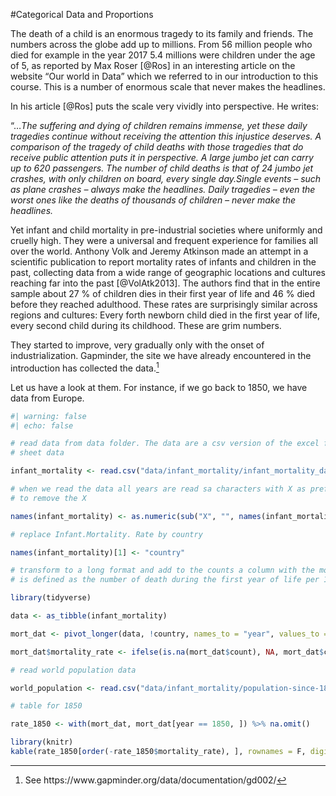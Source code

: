 #Categorical Data and Proportions

The death of a child is an enormous tragedy to its family and friends. The numbers
across the globe add up to millions. From 56 million people who died for example in the year
2017 5.4 millions were children under the age of 5, as reported by Max Roser [@Ros]
in an interesting article on the website "Our world in Data" which we referred to
in our introduction to this course. This is a number of enormous scale that never makes the
headlines.

In his article [@Ros] puts the scale very vividly into perspective. He writes:

"...*The suffering and dying of children remains immense, yet these daily tragedies continue without receiving the attention this injustice deserves. A comparison of the tragedy of child deaths with those tragedies that do receive public attention puts it in perspective. A large jumbo jet can carry up to 620 passengers. The number of child deaths is that of 24 jumbo jet crashes, with only children on board, every single day.Single events – such as plane crashes – always make the headlines. Daily tragedies – even the worst ones like the deaths of thousands of children – never make the headlines.*

Yet infant and child mortality in pre-industrial societies where uniformly and cruelly high. They
were a universal and frequent experience for families all over the world. Anthony Volk 
and Jeremy Atkinson made an attempt in a scientific publication to report mortality 
rates of infants and children in the past, collecting data from a wide 
range of geographic locations and cultures reaching far
into the past [@VolAtk2013]. The authors find that in the entire sample about 27 % of children 
dies in their first year of life and 46 % died before they reached adulthood. These
rates are surprisingly similar across regions and cultures: Every forth newborn child died in the
first year of life, every second child during its childhood. These are grim numbers.

They started to improve, very gradually only with the onset of industrialization. Gapminder, the
site we have already encountered in the introduction has collected the data.^[See https://www.gapminder.org/data/documentation/gd002/]

Let us have a look at them. For instance, if we go back to 1850, we have data from Europe.

```r
#| warning: false
#| echo: false

# read data from data folder. The data are a csv version of the excel file from gapminder
# sheet data

infant_mortality <- read.csv("data/infant_mortality/infant_mortality_data_gm.csv")

# when we read the data all years are read sa characters with X as prefix, like X1850. We want
# to remove the X

names(infant_mortality) <- as.numeric(sub("X", "", names(infant_mortality), fixed = T))

# replace Infant.Mortality. Rate by country

names(infant_mortality)[1] <- "country"

# transform to a long format and add to the counts a column with the mortality rate. The rate
# is defined as the number of death during the first year of life per 1000 life births.

library(tidyverse)

data <- as_tibble(infant_mortality)

mort_dat <- pivot_longer(data, !country, names_to = "year", values_to = "count",  values_transform = list(count = as.numeric))

mort_dat$mortality_rate <- ifelse(is.na(mort_dat$count), NA, mort_dat$count/1000)

# read world population data

world_population <- read.csv("data/infant_mortality/population-since-1800.csv")

# table for 1850

rate_1850 <- with(mort_dat, mort_dat[year == 1850, ]) %>% na.omit()

library(knitr)
kable(rate_1850[order(-rate_1850$mortality_rate), ], rownames = F, digits = 2)
```




<!-- ## Contents -->

<!-- Introduce binary variables, variables that can be imagined as yes-no questions and how they can be summarized as proportions. -->

<!-- 1. The importance of framing -->
<!-- 2. Relative and absolute risk -->
<!-- 3. How to think in expected frequencies can promote understanding and provide an appropriate sense of importance, what are odds rations, why we need to understand what they mean and why we should avoid them in communication. -->
<!-- All these concepts and discussions should be accompanied by data visualization and students will learn how to visualize the data on the computer. -->

<!-- ## Outcome -->

<!-- The outcome of learning from the introduction and this chapter, which together form unit 1, students should have an overview of -->

<!-- 1. The contents of the course -->
<!-- 2. Should have formed expectations that this course will actively involve them and require their hands on participation -->
<!-- 3. Know how to start and stop R (Python) and R studio (Jupyter notebooks) and have played with one or two meaningful visualizations right away. -->

<!-- The way to achieve this is to prepare a visualization code in an interactive notebook, which students need not understand in all details. But they can change details, for instance if the variables contain countries, they could change the code such that the data for their own country are shown and rerun the visualization code. -->

<!-- After this unit the students should feel familiar with proportions and their meaning and interpretation. -->
<!-- We will also have gathered data from an activity which will be used later in the course. -->